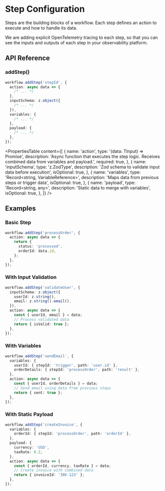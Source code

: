# Step Configuration

Steps are the building blocks of a workflow. Each step defines an action to execute and how to handle its data.

We are adding explicit OpenTelemetry tracing to each step, so that you can see the inputs and outputs of each step in your observability platform.

## API Reference

### addStep()

```ts showLineNumbers
workflow.addStep('stepId', {
  action: async data => {
    /* ... */
  },
  inputSchema: z.object({
    /* ... */
  }),
  variables: {
    /* ... */
  },
  payload: {
    /* ... */
  },
});
```

<PropertiesTable
  content={[
    {
      name: 'action',
      type: '(data: TInput) => Promise<TOutput>',
      description: 'Async function that executes the step logic. Receives combined data from variables and payload.',
      required: true,
    },
    {
      name: 'inputSchema',
      type: 'z.ZodType',
      description: 'Zod schema to validate input data before execution',
      isOptional: true,
    },
    {
      name: 'variables',
      type: 'Record<string, VariableReference>',
      description: 'Maps data from previous steps or trigger data',
      isOptional: true,
    },
    {
      name: 'payload',
      type: 'Record<string, any>',
      description: 'Static data to merge with variables',
      isOptional: true,
    },
  ]}
/>

## Examples

### Basic Step

```ts showLineNumbers
workflow.addStep('processOrder', {
  action: async data => {
    return {
      status: 'processed',
      orderId: data.id,
    };
  },
});
```

### With Input Validation

```ts showLineNumbers
workflow.addStep('validateUser', {
  inputSchema: z.object({
    userId: z.string(),
    email: z.string().email(),
  }),
  action: async data => {
    const { userId, email } = data;
    // Process validated data
    return { isValid: true };
  },
});
```

### With Variables

```ts showLineNumbers
workflow.addStep('sendEmail', {
  variables: {
    userId: { stepId: 'trigger', path: 'user.id' },
    orderDetails: { stepId: 'processOrder', path: 'result' },
  },
  action: async data => {
    const { userId, orderDetails } = data;
    // Send email using data from previous steps
    return { sent: true };
  },
});
```

### With Static Payload

```ts showLineNumbers
workflow.addStep('createInvoice', {
  variables: {
    orderId: { stepId: 'processOrder', path: 'orderId' },
  },
  payload: {
    currency: 'USD',
    taxRate: 0.2,
  },
  action: async data => {
    const { orderId, currency, taxRate } = data;
    // Create invoice with combined data
    return { invoiceId: 'INV-123' };
  },
});
```
